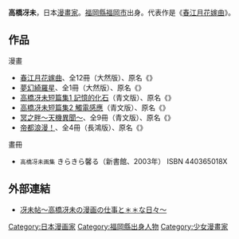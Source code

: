 {{japanese|japanese=高橋冴未|kana=たかはし さえみ|romaji=Takahashi Saemi}}{{漫畫}}
'''高橋冴未'''{{BD||12月30日|||G高橋}}，日本[[漫畫家|漫畫家]]。[[福岡縣|福岡縣]][[福岡市|福岡市]]出身。代表作是《[[春江月花嫁曲|春江月花嫁曲]]》。

== 作品 ==
;漫畫
* [[春江月花嫁曲|春江月花嫁曲]]、全12冊（大然版）、原名《{{link-ja|きらきら馨る}}》
* [[夢幻綺羅星|夢幻綺羅星]]、全1冊（大然版）、原名《{{lang|ja|きみにやどる星}}》
* [[高橋冴未短篇集1_記憶的化石|高橋冴未短篇集1 記憶的化石]]（青文版）、原名《{{lang|ja|高橋冴未短編集1 記憶の化石}}》
* [[高橋冴未短篇集2_觸電感應|高橋冴未短篇集2 觸電感應]]（青文版）、原名《{{lang|ja|高橋冴未短編集2 マインド・エレクトリック}}》
* [[冥之畔～天機異聞～|冥之畔～天機異聞～]]、全9冊（青文版）、原名《{{lang|ja|ノート:冥のほとり 〜天機異聞〜}}》
* [[帝都浪漫！|帝都浪漫！]]、全4冊（長鴻版）、原名《{{lang|ja|てんきゅん!}}》

;畫冊
* <small>高橋冴未画集</small> きらきら馨る（新書館、2003年） ISBN 440365018X

==外部連結==
*{{ja}}[http://d.hatena.ne.jp/saemi_takahashi/ 冴未帖～高橋冴未の漫画の仕事と＊＊な日々～] {{Wayback|url=http://d.hatena.ne.jp/saemi_takahashi/ |date=20141222192624 }}

{{Japanese cartoonist-stub}}
{{DEFAULTSORT:Takahashi Saemi}}

[[Category:日本漫画家|Category:日本漫画家]]
[[Category:福岡縣出身人物|Category:福岡縣出身人物]]
[[Category:少女漫畫家|Category:少女漫畫家]]